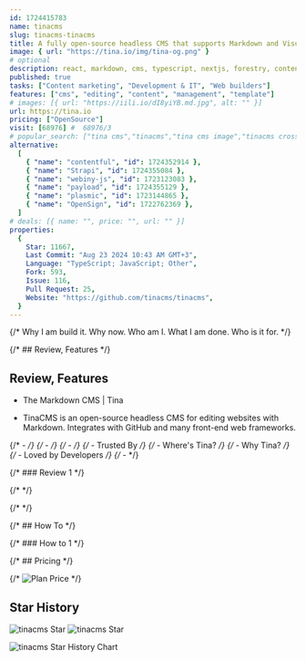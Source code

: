 ```yaml
---
id: 1724415783
name: tinacms
slug: tinacms-tinacms
title: A fully open-source headless CMS that supports Markdown and Visual Editing
image: { url: "https://tina.io/img/tina-og.png" }
# optional
description: react, markdown, cms, typescript, nextjs, forestry, content-management-system, tina, tinacms,  ,
published: true
tasks: ["Content marketing", "Development & IT", "Web builders"]
features: ["cms", "editing", "content", "management", "template"]
# images: [{ url: "https://iili.io/dI8yiYB.md.jpg", alt: "" }]
url: https://tina.io
pricing: ["OpenSource"]
visit: [68976] #  68976/3
# popular_search: ["tina cms","tinacms","tina cms image","tinacms crossover","tina cloud","tina cms","grid.upgrade","grid.upgrade","grid.upgrade","grid.upgrade"]
alternative:
  [
    { "name": "contentful", "id": 1724352914 },
    { "name": "Strapi", "id": 1724355084 },
    { "name": "webiny-js", "id": 1723123083 },
    { "name": "payload", "id": 1724355129 },
    { "name": "plasmic", "id": 1723144865 },
    { "name": "OpenSign", "id": 1722762369 },
  ]
# deals: [{ name: "", price: "", url: "" }]
properties:
  {
    Star: 11667,
    Last Commit: "Aug 23 2024 10:43 AM GMT+3",
    Language: "TypeScript; JavaScript; Other",
    Fork: 593,
    Issue: 116,
    Pull Request: 25,
    Website: "https://github.com/tinacms/tinacms",
  }
---
```


{/* Why I am build it. Why now. Who am I. What I am done. Who is it for. */}

{/* ## Review, Features */}

## Review, Features

- The Markdown CMS | Tina

- TinaCMS is an open-source headless CMS for editing websites with Markdown. Integrates with GitHub and many front-end web frameworks.

{/* - */}
{/* - */}
{/* - */}
{/* - Trusted By */}
{/* - Where's Tina? */}
{/* - Why Tina? */}
{/* - Loved by Developers */}
{/* - */}

{/* ### Review 1 */}

{/* <DetailYoutube videoId="" startTime={0} /> */}

{/* <Twitters ids=[] /> */}

{/* ## How To */}

{/* ### How to 1 */}

{/* ## Pricing */}

{/* <Img src="" alt="Plan Price" /> */}

## Star History

![tinacms Star](https://img.shields.io/github/stars/tinacms/tinacms?style=flat%22)
![tinacms Star](https://img.shields.io/github/last-commit/tinacms/tinacms?style=flat%22)

![tinacms Star History Chart](https://api.star-history.com/svg?repos=tinacms/tinacms)
